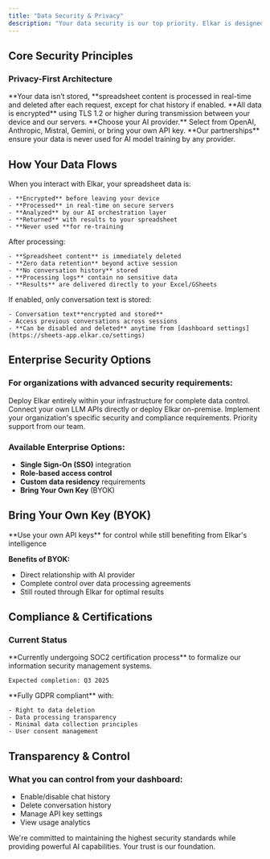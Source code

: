 ```yaml
---
title: "Data Security & Privacy"
description: "Your data security is our top priority. Elkar is designed with privacy-first principles to protect your sensitive spreadsheet files."
---
```


## Core Security Principles

### Privacy-First Architecture

<CardGroup cols={2}>
  <Card title="No Data Storage" icon="database">
    **Your data isn’t stored, **spreadsheet content is processed in real-time and deleted after each request, except for chat history if enabled.
  </Card>
  <Card title="Encryption in Transit" icon="lock">
    **All data is encrypted** using TLS 1.2 or higher during transmission between your device and our servers.
  </Card>
  <Card title="LLM-Agnostic" icon="star">
    **Choose your AI provider.** Select from OpenAI, Anthropic, Mistral, Gemini, or bring your own API key.
  </Card>
  <Card title="LLM Protection" icon="handshake">
    **Our partnerships** ensure your data is never used for AI model training by any provider.
  </Card>
</CardGroup>

## How Your Data Flows

<Steps>
  <Step title="Data Processing">
    When you interact with Elkar, your spreadsheet data is:

    - **Encrypted** before leaving your device
    - **Processed** in real-time on secure servers
    - **Analyzed** by our AI orchestration layer
    - **Returned** with results to your spreadsheet
    - **Never used **for re-training
  </Step>
  <Step title="Automatic Deletion">
    After processing:

    - **Spreadsheet content** is immediately deleted
    - **Zero data retention** beyond active session
    - **No conversation history** stored
    - **Processing logs** contain no sensitive data
    - **Results** are delivered directly to your Excel/GSheets
  </Step>
  <Step title="Optional Chat History">
    If enabled, only conversation text is stored:

    - Conversation text**encrypted and stored** 
    - Access previous conversations across sessions
    - **Can be disabled and deleted** anytime from [dashboard settings](https://sheets-app.elkar.co/settings)
  </Step>
</Steps>

## Enterprise Security Options

### For organizations with advanced security requirements:

<CardGroup cols={2}>
  <Card title="On-Premise Deployment" icon="server">
    Deploy Elkar entirely within your infrastructure for complete data control.
  </Card>
  <Card title="Direct LLM Connection" icon="link">
    Connect your own LLM APIs directly or deploy Elkar on-premise.
  </Card>
  <Card title="Custom Security Policies" icon="file-shield">
    Implement your organization's specific security and compliance requirements.
  </Card>
  <Card title="Dedicated Support" icon="user-check">
    Priority support from our team.
  </Card>
</CardGroup>

### Available Enterprise Options:

- **Single Sign-On (SSO)** integration
- **Role-based access control**
- **Custom data residency** requirements
- **Bring Your Own Key** (BYOK)

## Bring Your Own Key (BYOK)

<Card title="Maximum Control" icon="key">
  **Use your own API keys** for control while still benefiting from Elkar's intelligence
</Card>

**Benefits of BYOK:**

- Direct relationship with AI provider
- Complete control over data processing agreements
- Still routed through Elkar for optimal results

## Compliance & Certifications

### Current Status

<AccordionGroup>
  <Accordion title="SOC2 Type I">
    **Currently undergoing SOC2 certification process** to formalize our information security management systems.

    Expected completion: Q3 2025
  </Accordion>
  <Accordion title="GDPR Compliance">
    **Fully GDPR compliant** with:

    - Right to data deletion
    - Data processing transparency
    - Minimal data collection principles
    - User consent management
  </Accordion>
</AccordionGroup>

## Transparency & Control

### What you can control f**rom your dashboard:**

- Enable/disable chat history
- Delete conversation history
- Manage API key settings
- View usage analytics

<Card title="Security First, Always" icon="shield">
  We're committed to maintaining the highest security standards while providing powerful AI capabilities. Your trust is our foundation.
</Card>